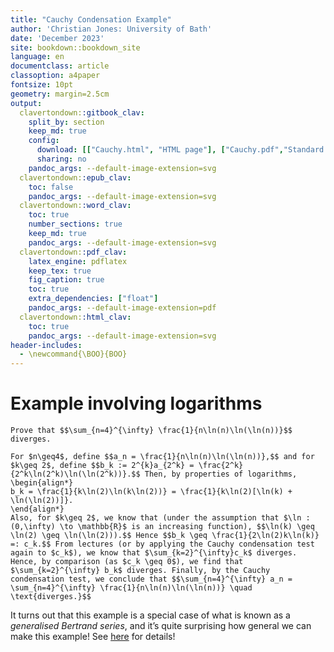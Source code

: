 ```yaml
---
title: "Cauchy Condensation Example"
author: 'Christian Jones: University of Bath'
date: 'December 2023'
site: bookdown::bookdown_site
language: en
documentclass: article
classoption: a4paper
fontsize: 10pt
geometry: margin=2.5cm
output:
  clavertondown::gitbook_clav:
    split_by: section
    keep_md: true
    config:
      download: [["Cauchy.html", "HTML page"], ["Cauchy.pdf","Standard print PDF"], ["CauchyClear.pdf","Clear print PDF"], ["CauchyLarge.pdf","Large print PDF"], ["Cauchy.docx","Accessible Word document"], ["Cauchy.epub","Accessible EPub book" ]]
      sharing: no
    pandoc_args: --default-image-extension=svg
  clavertondown::epub_clav:
    toc: false
    pandoc_args: --default-image-extension=svg
  clavertondown::word_clav:
    toc: true
    number_sections: true
    keep_md: true
    pandoc_args: --default-image-extension=svg
  clavertondown::pdf_clav:
    latex_engine: pdflatex
    keep_tex: true
    fig_caption: true
    toc: true
    extra_dependencies: ["float"]
    pandoc_args: --default-image-extension=pdf
  clavertondown::html_clav:
    toc: true
    pandoc_args: --default-image-extension=svg
header-includes:
  - \newcommand{\BOO}{BOO}
---
```


\newpage
\pagenumbering{arabic}

# Example involving logarithms

```example
Prove that $$\sum_{n=4}^{\infty} \frac{1}{n\ln(n)\ln(\ln(n))}$$ diverges.
```

```solution
For $n\geq4$, define $$a_n = \frac{1}{n\ln(n)\ln(\ln(n))},$$ and for $k\geq 2$, define $$b_k := 2^{k}a_{2^k} = \frac{2^k}{2^k\ln(2^k)\ln(\ln(2^k))}.$$ Then, by properties of logarithms,
\begin{align*}
b_k = \frac{1}{k\ln(2)\ln(k\ln(2))} = \frac{1}{k\ln(2)[\ln(k) + \ln(\ln(2))]}.
\end{align*}
Also, for $k\geq 2$, we know that (under the assumption that $\ln : (0,\infty) \to \mathbb{R}$ is an increasing function), $$\ln(k) \geq \ln(2) \geq \ln(\ln(2))).$$ Hence $$b_k \geq \frac{1}{2\ln(2)k\ln(k)} =: c_k.$$ From lectures (or by applying the Cauchy condensation test again to $c_k$), we know that $\sum_{k=2}^{\infty}c_k$ diverges. Hence, by comparison (as $c_k \geq 0$), we find that $\sum_{k=2}^{\infty} b_k$ diverges. Finally, by the Cauchy condensation test, we conclude that $$\sum_{n=4}^{\infty} a_n = \sum_{n=4}^{\infty} \frac{1}{n\ln(n)\ln(\ln(n))} \quad \text{diverges.}$$
```
It turns out that this example is a special case of what is known as a *generalised Bertrand series*, and it's quite surprising how general we can make this example! See [here](https://en.wikipedia.org/wiki/Cauchy_condensation_test#Examples) for details!